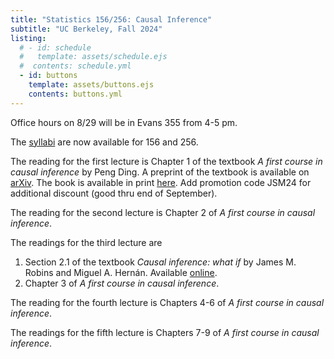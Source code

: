 ```yaml
---
title: "Statistics 156/256: Causal Inference"
subtitle: "UC Berkeley, Fall 2024"
listing:
  # - id: schedule
  #   template: assets/schedule.ejs
  #  contents: schedule.yml
  - id: buttons
    template: assets/buttons.ejs
    contents: buttons.yml
---
```


::: {#buttons}
:::




::: {.callout-note title="Welcome to Week 1 of Stat 156"}
Office hours on 8/29 will be in Evans 355 from 4-5 pm.
:::

::: {.callout-note title="Syllabus"}
The [syllabi](https://stat156.berkeley.edu/fall-2024/syllabus.html) are now available for 156 and 256.
:::

::: {.callout-note title="Readings week 1"}
The reading for the first lecture is Chapter 1 of the textbook _A first course in causal inference_ by Peng Ding.
A preprint of the textbook is available on [arXiv](https://arxiv.org/pdf/2305.18793). The book is available 
in print [here](https://www.routledge.com/A-First-Course-in-Causal-Inference/Ding/p/book/9781032758626). 
 Add promotion code JSM24 for additional discount (good thru end of
September). 
:::

::: {.callout-note title="Readings week 2"}
The reading for the second lecture is Chapter 2 of _A first course in causal inference_.

The readings for the third lecture are 

1. Section 2.1 of the textbook _Causal inference: what if_ by 
James M. Robins and Miguel A. Hernán. Available [online](https://www.hsph.harvard.edu/miguel-hernan/causal-inference-book/).
2. Chapter 3 of _A first course in causal inference_.
:::

::: {.callout-note title="Readings week 3"}
The reading for the fourth lecture is Chapters 4-6 of _A first course in causal inference_.

The readings for the fifth lecture is Chapters 7-9 of _A first course in causal inference_.
:::

